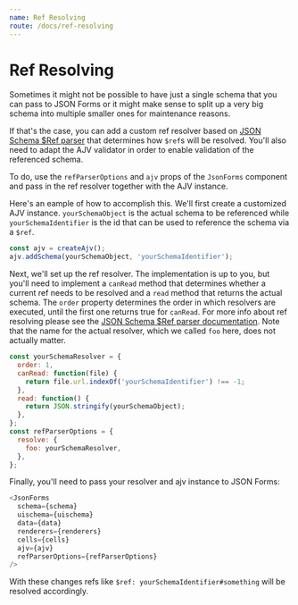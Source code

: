 ```yaml
---
name: Ref Resolving
route: /docs/ref-resolving
---
```



# Ref Resolving

<Note
  title='ATTENTION'
  body='Ref resolving is only supported out of the box within the React renderers.'
/>

Sometimes it might not be possible to have just a single schema that you can pass to JSON Forms
or it might make sense to split up a very big schema into multiple smaller ones for maintenance reasons.

If that's the case, you can add a custom ref resolver based on [JSON Schema \$Ref parser](https://github.com/APIDevTools/json-schema-ref-parser)
that determines how `$ref`s will be resolved. You'll also need to adapt the AJV validator in order to enable validation of the referenced schema.

To do, use the `refParserOptions` and `ajv` props of the `JsonForms` component and pass in the ref resolver together with the AJV instance.

Here's an eample of how to accomplish this. We'll first create a customized AJV instance. `yourSchemaObject` is the actual schema to be referenced
while `yourSchemaIdentifier` is the id that can be used to reference the schema via a `$ref`.

```javascript
const ajv = createAjv();
ajv.addSchema(yourSchemaObject, 'yourSchemaIdentifier');
```

Next, we'll set up the ref resolver. The implementation is up to you, but you'll need to implement a `canRead` method that
determines whether a current ref needs to be resolved and a `read` method that returns the actual schema. The `order` property
determines the order in which resolvers are executed, until the first one returns true for `canRead`. For more info about ref resolving
please see the [JSON Schema \$Ref parser documentation](https://apidevtools.org/json-schema-ref-parser/docs/plugins/resolvers.html).
Note that the name for the actual resolver, which we called `foo` here, does not actually matter.

```javascript
const yourSchemaResolver = {
  order: 1,
  canRead: function(file) {
    return file.url.indexOf('yourSchemaIdentifier') !== -1;
  },
  read: function() {
    return JSON.stringify(yourSchemaObject);
  },
};
const refParserOptions = {
  resolve: {
    foo: yourSchemaResolver,
  },
};
```

Finally, you'll need to pass your resolver and ajv instance to JSON Forms:

```javascript
<JsonForms
  schema={schema}
  uischema={uischema}
  data={data}
  renderers={renderers}
  cells={cells}
  ajv={ajv}
  refParserOptions={refParserOptions}
/>
```

With these changes refs like `$ref: yourSchemaIdentifier#something` will be resolved accordingly.
